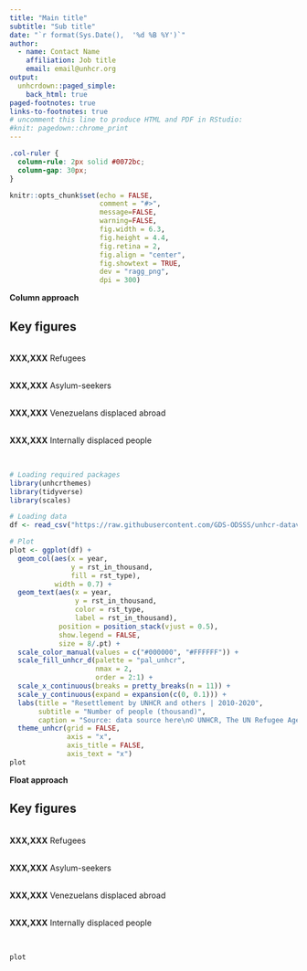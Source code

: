 ```yaml
---
title: "Main title"
subtitle: "Sub title"
date: "`r format(Sys.Date(),  '%d %B %Y')`"
author:
  - name: Contact Name
    affiliation: Job title
    email: email@unhcr.org
output:
  unhcrdown::paged_simple:
    back_html: true
paged-footnotes: true
links-to-footnotes: true
# uncomment this line to produce HTML and PDF in RStudio:
#knit: pagedown::chrome_print
---
```


```css
.col-ruler {
  column-rule: 2px solid #0072bc;
  column-gap: 30px;
}

```

```r
knitr::opts_chunk$set(echo = FALSE,
                      comment = "#>",
                      message=FALSE, 
                      warning=FALSE,
                      fig.width = 6.3,
                      fig.height = 4.4,
                      fig.retina = 2,
                      fig.align = "center",
                      fig.showtext = TRUE,
                      dev = "ragg_png",
                      dpi = 300)
```

**Column approach**

## Key figures

:::{.col2 .col-ruler}

<i class="fa-solid fa-person-walking-dashed-line-arrow-right blue" style="font-size: 2em;"></i><br>**[XXX,XXX]{.blue .lead}** Refugees

<i class="fa-solid fa-hands-holding-circle blue" style="font-size: 2em;"></i><br>**[XXX,XXX]{.blue .lead}** Asylum-seekers

<i class="fa-solid fa-person-rays blue" style="font-size: 2em;"></i><br>**[XXX,XXX]{.blue .lead}** Venezuelans displaced abroad

<i class="fa-solid fa-person-walking-arrow-right blue" style="font-size: 2em;"></i><br>**[XXX,XXX]{.blue .lead}** Internally displaced people

:::

<br>


```r
# Loading required packages
library(unhcrthemes)
library(tidyverse)
library(scales)

# Loading data
df <- read_csv("https://raw.githubusercontent.com/GDS-ODSSS/unhcr-dataviz-platform/master/data/comparison/column_stacked.csv")

# Plot
plot <- ggplot(df) +
  geom_col(aes(x = year,
               y = rst_in_thousand,
               fill = rst_type),
           width = 0.7) +
  geom_text(aes(x = year,
                y = rst_in_thousand,
                color = rst_type,
                label = rst_in_thousand),
            position = position_stack(vjust = 0.5),
            show.legend = FALSE,
            size = 8/.pt) +
  scale_color_manual(values = c("#000000", "#FFFFFF")) +
  scale_fill_unhcr_d(palette = "pal_unhcr",
                     nmax = 2,
                     order = 2:1) +
  scale_x_continuous(breaks = pretty_breaks(n = 11)) +
  scale_y_continuous(expand = expansion(c(0, 0.1))) +
  labs(title = "Resettlement by UNHCR and others | 2010-2020",
       subtitle = "Number of people (thousand)",
       caption = "Source: data source here\n© UNHCR, The UN Refugee Agency") +
  theme_unhcr(grid = FALSE,
              axis = "x",
              axis_title = FALSE,
              axis_text = "x")
plot
```

\newpage

**Float approach**

## Key figures

:::{.clearfix}

:::{.float-start}
<i class="fa-solid fa-person-walking-dashed-line-arrow-right blue" style="font-size: 2em;"></i><br>**[XXX,XXX]{.blue .lead}** Refugees

<i class="fa-solid fa-hands-holding-circle blue" style="font-size: 2em;"></i><br>**[XXX,XXX]{.blue .lead}** Asylum-seekers
:::

:::{.float-end}
<i class="fa-solid fa-person-rays blue" style="font-size: 2em;"></i><br>**[XXX,XXX]{.blue .lead}** Venezuelans displaced abroad

<i class="fa-solid fa-person-walking-arrow-right blue" style="font-size: 2em;"></i><br>**[XXX,XXX]{.blue .lead}** Internally displaced people
:::

:::

<br>


```r
plot
```